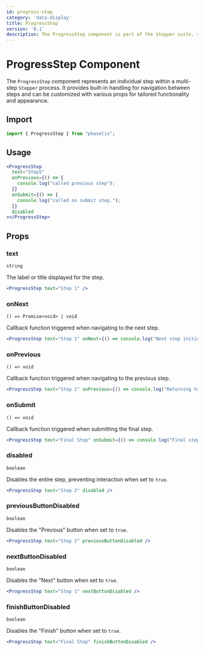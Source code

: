 ```yaml
---
id: progress-step
category: 'data-display'
title: ProgressStep
version: '0.1'
description: The ProgressStep component is part of the Stepper suite, representing individual steps with customizable actions and styling for step-based navigation.
---
```

# ProgressStep Component

The `ProgressStep` component represents an individual step within a multi-step `Stepper` process. It provides built-in handling for navigation between steps and can be customized with various props for tailored functionality and appearance.

## Import

```js
import { ProgressStep } from "phaselis";
```

## Usage

```jsx
<ProgressStep
  text="Step5"
  onPrevious={() => {
    console.log("called previous step");
  }}
  onSubmit={() => {
    console.log("called on submit step.");
  }}
  disabled
></ProgressStep>
```

## Props

### text
`string`

The label or title displayed for the step.


```jsx
<ProgressStep text="Step 1" />
```

### onNext
`() => Promise<void> | void`

Callback function triggered when navigating to the next step.


```jsx
<ProgressStep text="Step 1" onNext={() => console.log("Next step initiated")} />
```

### onPrevious
`() => void`

Callback function triggered when navigating to the previous step.


```jsx
<ProgressStep text="Step 2" onPrevious={() => console.log("Returning to previous step")} />
```

### onSubmit
`() => void`

Callback function triggered when submitting the final step.


```jsx
<ProgressStep text="Final Step" onSubmit={() => console.log("Final step submitted")} />
```

### disabled
`boolean`

Disables the entire step, preventing interaction when set to `true`.

```jsx
<ProgressStep text="Step 2" disabled />
```

### previousButtonDisabled
`boolean`

Disables the "Previous" button when set to `true`.

```jsx
<ProgressStep text="Step 2" previousButtonDisabled />
```


### nextButtonDisabled
`boolean`

Disables the "Next" button when set to `true`.

```jsx
<ProgressStep text="Step 1" nextButtonDisabled />
```

### finishButtonDisabled
`boolean`

Disables the "Finish" button when set to `true`.

```jsx
<ProgressStep text="Final Step" finishButtonDisabled />
```
